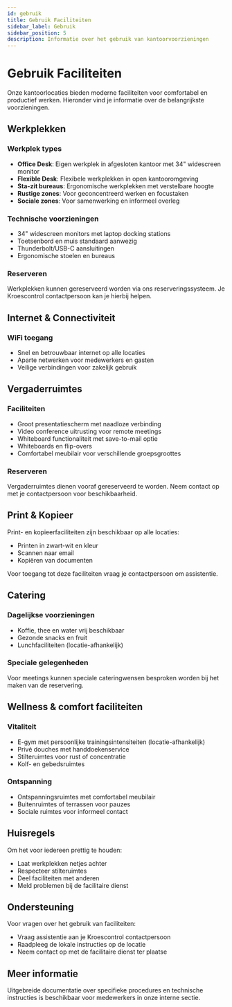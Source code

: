```yaml
---
id: gebruik
title: Gebruik Faciliteiten
sidebar_label: Gebruik
sidebar_position: 5
description: Informatie over het gebruik van kantoorvoorzieningen
---
```


# Gebruik Faciliteiten

Onze kantoorlocaties bieden moderne faciliteiten voor comfortabel en productief werken. Hieronder vind je informatie over de belangrijkste voorzieningen.

## Werkplekken

### Werkplek types
- **Office Desk**: Eigen werkplek in afgesloten kantoor met 34" widescreen monitor
- **Flexible Desk**: Flexibele werkplekken in open kantooromgeving
- **Sta-zit bureaus**: Ergonomische werkplekken met verstelbare hoogte
- **Rustige zones**: Voor geconcentreerd werken en focustaken
- **Sociale zones**: Voor samenwerking en informeel overleg

### Technische voorzieningen
- 34" widescreen monitors met laptop docking stations
- Toetsenbord en muis standaard aanwezig
- Thunderbolt/USB-C aansluitingen
- Ergonomische stoelen en bureaus

### Reserveren
Werkplekken kunnen gereserveerd worden via ons reserveringssysteem. Je Kroescontrol contactpersoon kan je hierbij helpen.

## Internet & Connectiviteit

### WiFi toegang
- Snel en betrouwbaar internet op alle locaties
- Aparte netwerken voor medewerkers en gasten
- Veilige verbindingen voor zakelijk gebruik

## Vergaderruimtes

### Faciliteiten
- Groot presentatiescherm met naadloze verbinding
- Video conference uitrusting voor remote meetings
- Whiteboard functionaliteit met save-to-mail optie
- Whiteboards en flip-overs
- Comfortabel meubilair voor verschillende groepsgroottes

### Reserveren
Vergaderruimtes dienen vooraf gereserveerd te worden. Neem contact op met je contactpersoon voor beschikbaarheid.

## Print & Kopieer

Print- en kopieerfaciliteiten zijn beschikbaar op alle locaties:
- Printen in zwart-wit en kleur
- Scannen naar email
- Kopiëren van documenten

Voor toegang tot deze faciliteiten vraag je contactpersoon om assistentie.

## Catering

### Dagelijkse voorzieningen
- Koffie, thee en water vrij beschikbaar
- Gezonde snacks en fruit
- Lunchfaciliteiten (locatie-afhankelijk)

### Speciale gelegenheden
Voor meetings kunnen speciale cateringwensen besproken worden bij het maken van de reservering.

## Wellness & comfort faciliteiten

### Vitaliteit
- E-gym met persoonlijke trainingsintensiteiten (locatie-afhankelijk)
- Privé douches met handdoekenservice
- Stilteruimtes voor rust of concentratie
- Kolf- en gebedsruimtes

### Ontspanning
- Ontspanningsruimtes met comfortabel meubilair
- Buitenruimtes of terrassen voor pauzes
- Sociale ruimtes voor informeel contact

## Huisregels

Om het voor iedereen prettig te houden:
- Laat werkplekken netjes achter
- Respecteer stilteruimtes
- Deel faciliteiten met anderen
- Meld problemen bij de facilitaire dienst

## Ondersteuning

Voor vragen over het gebruik van faciliteiten:
- Vraag assistentie aan je Kroescontrol contactpersoon
- Raadpleeg de lokale instructies op de locatie
- Neem contact op met de facilitaire dienst ter plaatse

## Meer informatie

Uitgebreide documentatie over specifieke procedures en technische instructies is beschikbaar voor medewerkers in onze interne sectie.